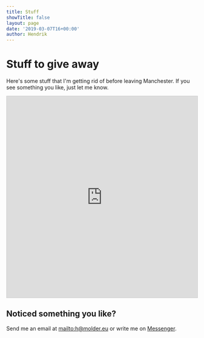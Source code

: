 ```yaml
---
title: Stuff
showTitle: false
layout: page
date: '2019-03-07T16+00:00'
author: Hendrik
---
```


# Stuff to give away

Here's some stuff that I'm getting rid of before leaving Manchester. If you see something you like, just let me know.

<iframe
  class="airtable-embed"
  src="https://airtable.com/embed/shr3m6fVM1uUlKRBI?backgroundColor=cyan&viewControls=on"
  frameborder="0"
  onmousewheel=""
  width="100%"
  height="533"
  style="background: transparent; border: 1px solid #ccc;"
></iframe>

## Noticed something you like?

Send me an email at <mailto:h@molder.eu> or write me on [Messenger](https://m.me/hendrikmolder).
